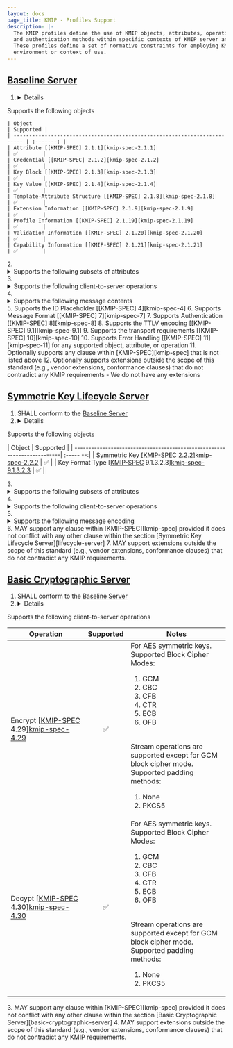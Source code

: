 ```yaml
---
layout: docs
page_title: KMIP - Profiles Support
description: |-
  The KMIP profiles define the use of KMIP objects, attributes, operations, message elements
  and authentication methods within specific contexts of KMIP server and client interaction.
  These profiles define a set of normative constraints for employing KMIP within a particular
  environment or context of use.
---
```


## [Baseline Server][baseline-server]
1. <details>
  <summary>Supports the following objects</summary>

    | Object                                                                    | Supported |
    | ------------------------------------------------------------------------- | :-------: |
    | Attribute [[KMIP-SPEC] 2.1.1][kmip-spec-2.1.1]                            | ✅        |
    | Credential [[KMIP-SPEC] 2.1.2][kmip-spec-2.1.2]                          | ✅        |
    | Key Block [[KMIP-SPEC] 2.1.3][kmip-spec-2.1.3]                            | ✅        |
    | Key Value [[KMIP-SPEC] 2.1.4][kmip-spec-2.1.4]                            | ✅        |
    | Template-Attribute Structure [[KMIP-SPEC] 2.1.8][kmip-spec-2.1.8]         | ✅        |
    | Extension Information [[KMIP-SPEC] 2.1.9][kmip-spec-2.1.9]                | ✅        |
    | Profile Information [[KMIP-SPEC] 2.1.19][kmip-spec-2.1.19]                | ✅        |
    | Validation Information [[KMIP-SPEC] 2.1.20][kmip-spec-2.1.20]             | ✅        |
    | Capability Information [[KMIP-SPEC] 2.1.21][kmip-spec-2.1.21]             | ✅        |

  </details>
  2. <details>
    <summary>Supports the following subsets of attributes</summary>

    | Attribute                                                                | Supported | Notes  |
    | -------------------------------------------------------------------------| :-------: | :----: |
    | Unique Identifier [[KMIP-SPEC] 3.1][kmip-spec-3.1]                       | ✅        |        |
    | Name [[KMIP-SPEC] 3.2][kmip-spec-3.2]                                    | ✅        |        |
    | Object Type [[KMIP-SPEC] 3.3][kmip-spec-3.3]                             | ✅        |        |
    | Cryptographic Algorithm [[KMIP-SPEC] 3.4][kmip-spec-3.4]                 | ✅        |        |
    | Cryptographic Length [[KMIP-SPEC] 3.5][kmip-spec-3.5]                    | ✅        |        |
    | Cryptographic Parameters [[KMIP-SPEC] 3.6][kmip-spec-3.6]                | ✅        |        |
    | Digest [[KMIP-SPEC] 3.17][kmip-spec-3.17]                                | ✅        |        |
    | Cryptographic Usage Mask [[KMIP-SPEC] 3.19][kmip-spec-3.19]              | ✅        |        |
    | State [[KMIP-SPEC] 3.22][kmip-spec-3.22]                                 | ✅        |        |
    | Initial Date [[KMIP-SPEC] 3.23][kmip-spec-3.23]                          | ✅        |        |
    | Process Start Date [[KMIP-SPEC] 3.25][kmip-spec-3.25]                    | ✅        | Supported from vault version 1.11 |
    | Protect Stop Date [[KMIP-SPEC] 3.26][kmip-spec-3.26]                     | ✅        | Supported from vault version 1.11 |
    | Activation Date [[KMIP-SPEC] 3.24][kmip-spec-3.24]                       | ✅        |        |
    | Deactivation Date [[KMIP-SPEC] 3.27][kmip-spec-3.27]                     | ✅        |        |
    | Compromise Occurrence Date [[KMIP-SPEC] 3.29][kmip-spec-3.29]            | ✅        |        |
    | Compromise Date [[KMIP-SPEC] 3.30][kmip-spec-3.30]                       | ✅        |        |
    | Revocation Reason [[KMIP-SPEC] 3.31][kmip-spec-3.31]                     | ✅        |        |
    | Object Group [[KMIP-SPEC] 3.33][kmip-spec-3.33]                          | ✅        |        |
    | Fresh [[KMIP-SPEC] 3.34][kmip-spec-3.34]                                 | ✅        |        |
    | Link [[KMIP-SPEC] 3.35][kmip-spec-3.35]                                  | ✅        |        |
    | Last Change Date [[KMIP-SPEC] 3.38][kmip-spec-3.38]                      | ✅        |        |
    | Alternative Name [[KMIP-SPEC] 3.40][kmip-spec-3.40]                      | ✅        | Supported from vault version 1.12 |
    | Key Value Present [[KMIP-SPEC] 3.41][kmip-spec-3.41]                     | ✅        | Supported from vault version 1.12 |
    | Key Value Location [[KMIP-SPEC] 3.42][kmip-spec-3.42]                    | 🔴        |        |
    | Original Creation Date [[KMIP-SPEC] 3.43][kmip-spec-3.43]                | ✅        |        |
    | Random Number Generator [[KMIP-SPEC] 3.44][kmip-spec-3.44]               | ✅        |        |
    | Description [[KMIP-SPEC] 3.46][kmip-spec-3.46]                           | ✅        |        |
    | Comment [[KMIP-SPEC] 3.47][kmip-spec-3.47]                               | ✅        |        |
    | Sensitive [[KMIP-SPEC] 3.48][kmip-spec-3.48]                             | ✅        |        |
    | Always Sensitive [[KMIP-SPEC] 3.49][kmip-spec-3.49]                      | ✅        |        |
    | Extractable [[KMIP-SPEC] 3.50][kmip-spec-3.50]                           | ✅        |        |
    | Never Extractable [[KMIP-SPEC] 3.51][kmip-spec-3.51]                     | ✅        |        |

  </details>
  3. <details>
    <summary>Supports the following client-to-server operations</summary>

    | Operation                                               | Supported | Notes |
    | --------------------------------------------------------| :--------:|:-----:|
    | Locate [[KMIP-SPEC] 4.9][kmip-spec-4.9]                 | ✅        | Vault version 1.11 supports attributes Activation Date, Application Specific Information, Cryptographic Algorithm, Cryptographic Length, Name, Object Type, Original Creation Date, and State. <br/> Vault version 1.12 supports all profile attributes except for Key Value Location.      |
    | Check [[KMIP-SPEC] 4.10][kmip-spec-4.10]                | 🔴        |        |
    | Get [[KMIP-SPEC] 4.11][kmip-spec-4.11]                  | ✅        |        |
    | Get Attributes [[KMIP-SPEC] 4.12][kmip-spec-4.12]       | ✅        |        |
    | Get Attribute List [[KMIP-SPEC] 4.13][kmip-spec-4.13]   | ✅        |        |
    | Add Attribute [[KMIP-SPEC] 4.14][kmip-spec-4.14]        | ✅        |        |
    | Modify Attribute [[KMIP-SPEC] 4.15][kmip-spec-4.15]     | ✅        | Supported from vault version 1.12 |
    | Delete Attribute [[KMIP-SPEC] 4.16][kmip-spec-4.16]     | ✅        | Supported from vault version 1.12 |
    | Activate [[KMIP-SPEC] 4.19][kmip-spec-4.19]             | ✅        |        |
    | Revoke [[KMIP-SPEC] 4.20][kmip-spec-4.20]               | ✅        |        |
    | Destroy [[KMIP-SPEC] 4.21][kmip-spec-4.21]              | ✅        |        |
    | Query [[KMIP-SPEC] 4.25][kmip-spec-4.25]                | ✅        | Supported from vault version 1.11 |
    | Discover Versions [[KMIP-SPEC] 4.26][kmip-spec-4.26]    | ✅        |        |

  </details>
  4. <details>
    <summary>Supports the following message contents</summary>

    | Message Content                                                    | Supported |
    | -------------------------------------------------------------------| :--------:|
    | Protocol Version [[KMIP-SPEC] 6.1][kmip-spec-6.1]                  | ✅        |
    | Operation [[KMIP-SPEC] 6.2][kmip-spec-6.2]                         | ✅        |
    | Maximum Response Size [[KMIP-SPEC] 6.3][kmip-spec-6.3]             | ✅        |
    | Unique Batch Item ID [[KMIP-SPEC] 6.4][kmip-spec-6.4]              | ✅        |
    | Time Stamp [[KMIP-SPEC] 6.5][kmip-spec-6.5]                        | ✅        |
    | Asynchronous Indicator [[KMIP-SPEC] 6.7][kmip-spec-6.7]            | ✅        |
    | Result Status [[KMIP-SPEC] 6.9][kmip-spec-6.9]                     | ✅        |
    | Result Reason [[KMIP-SPEC] 6.10][kmip-spec-6.10]                   | ✅        |
    | Batch Order Option [[KMIP-SPEC] 6.12][kmip-spec-6.12]              | ✅        |
    | Batch Error Continuation Option [[KMIP-SPEC] 6.13][kmip-spec-6.13] | ✅        |
    | Batch Count [[KMIP-SPEC] 6.14][kmip-spec-6.14]                     | ✅        |
    | Batch Item [[KMIP-SPEC] 6.15][kmip-spec-6.15]                      | ✅        |
    | Attestation Capable Indicator [[KMIP-SPEC] 6.17][kmip-spec-6.17]   | ✅        |
    | Client Correlation Value [[KMIP-SPEC] 6.18][kmip-spec-6.18]        | ✅        |
    | Server Correlation Value [[KMIP-SPEC] 6.19][kmip-spec-6.19]        | ✅        |
    | Message Extension [[KMIP-SPEC] 6.16][kmip-spec-6.16]               | ✅        |

  </details>
  5. Supports the ID Placeholder [[KMIP-SPEC] 4][kmip-spec-4]
  6. Supports Message Format [[KMIP-SPEC] 7][kmip-spec-7]
  7. Supports Authentication [[KMIP-SPEC] 8][kmip-spec-8]
  8. Supports the TTLV encoding [[KMIP-SPEC] 9.1][kmip-spec-9.1]
  9. Supports the transport requirements [[KMIP-SPEC] 10][kmip-spec-10]
  10. Supports Error Handling [[KMIP-SPEC] 11][kmip-spec-11] for any supported object, attribute, or operation
  11. Optionally supports any clause within [KMIP-SPEC][kmip-spec] that is not listed above
  12. Optionally supports extensions outside the scope of this standard (e.g., vendor extensions, conformance clauses) that do not contradict any KMIP requirements - We do not have any extensions

## [Symmetric Key Lifecycle Server][lifecycle-server]

  1. SHALL conform to the [Baseline Server][baseline-server]
  2. <details>
  <summary>Supports the following objects</summary>

  | Object                                                                   | Supported |
  | -------------------------------------------------------------------------| :----- --:|
  | Symmetric Key [[KMIP-SPEC] 2.2.2][kmip-spec-2.2.2]                       | ✅        |
  | Key Format Type [[KMIP-SPEC] 9.1.3.2.3][kmip-spec-9.1.3.2.3]             | ✅        |

  </details>
  3. <details>
  <summary>Supports the following subsets of attributes</summary>

  | Attribute                                                                | Supported | Notes |
  | -------------------------------------------------------------------------| :-------: | :---: |
  | Cryptographic Algorithm [[KMIP-SPEC] 3.4][kmip-spec-3.4]                 | ✅        |       |
  | Object Type [[KMIP-SPEC] 3.3][kmip-spec-3.3]                             | ✅        |       |
  | Process Start Date [[KMIP-SPEC] 3.25][kmip-spec-3.25]                    | ✅        | Supported from vault version 1.11 |
  | Protect Stop Date [[KMIP-SPEC] 3.26][kmip-spec-3.26]                     | ✅        | Supported from vault version 1.11 |

  </details>
  4. <details>
  <summary>Supports the following client-to-server operations</summary>

  | Operation                                               | Supported |
  | --------------------------------------------------------| :--------:|
  | Create [[KMIP-SPEC] 4.1][kmip-spec-4.1]                 | ✅        |

  </details>
  5. <details>
  <summary>Supports the following message encoding</summary>

  | Message Encoding                                                                     | Supported | Notes |
  | -------------------------------------------------------------------------------------| :--------:|:-----:|
  | Cryptographic Algorithm [[KMIP-SPEC] 9.1.3.2.13][kmip-spec-9.1.3.2.13] with values:  |           |       |
  | i. 3DES                                                                              | 🟠        | While the Create and Register handlers do not verify the algorithm, they only accept keys of lengths of 128, 192 or 256. This means 3DES keys cannot be created as the key sizes for it are 112 and 168. After discussion with the Cryptosec team, it was decided that we don’t want to support 3DES due to its weaknesses.|
  | ii. AES                                                                              | ✅        |        |
  | Object Type [[KMIP-SPEC] 9.1.3.2.12][kmip-spec-9.1.3.2.12]with value:                |           |        |
  | i. Symmetric Key                                                                     | ✅        |        |
  | Key Format Type [[KMIP-SPEC] 9.1.3.2.3][kmip-spec-9.1.3.2.3] with value:             |           |        |
  | i. Raw                                                                               | ✅        |        |
  | ii. Transparent Symmetric Key                                                        |   🟠      | We don’t support Transparent Symmetric Key. However, only the Raw format is used in the mandatory and optional profile test cases. |
  </details>
  6. MAY support any clause within [KMIP-SPEC][kmip-spec] provided it does not conflict with any other clause within the section [Symmetric Key Lifecycle Server][lifecycle-server]
  7. MAY support extensions outside the scope of this standard (e.g., vendor extensions, conformance clauses) that do not contradict any KMIP requirements.

## [Basic Cryptographic Server][basic-cryptographic-server]

  1. SHALL conform to the [Baseline Server][baseline-server]
  2. <details>
  <summary>Supports the following client-to-server operations</summary>

  | Operation                                               | Supported | Notes     |
  | --------------------------------------------------------| :--------:| --------|
  | Encrypt [[KMIP-SPEC] 4.29][kmip-spec-4.29]              | ✅        | For AES symmetric keys.<br/>Supported Block Cipher Modes: <br/> <ol> <li> GCM </li> <li> CBC </li> <li> CFB </li> <li> CTR </li> <li> ECB </li> <li> OFB </li> </ol> <br/> Stream operations are supported except for GCM block cipher mode. <br/> Supported padding methods: <br/> <ol> <li> None </li> <li> PKCS5 </li> </ol>  |
  | Decypt [[KMIP-SPEC] 4.30][kmip-spec-4.30]               | ✅        | For AES symmetric keys.<br/>Supported Block Cipher Modes: <br/> <ol> <li> GCM </li> <li> CBC </li> <li> CFB </li> <li> CTR </li> <li> ECB </li> <li> OFB </li> </ol> <br/> Stream operations are supported except for GCM block cipher mode. <br/> Supported padding methods: <br/> <ol> <li> None </li> <li> PKCS5 </li> </ol>  |

  </details>
  3. MAY support any clause within [KMIP-SPEC][kmip-spec] provided it does not conflict with any other clause within the section [Basic Cryptographic Server][basic-cryptographic-server]
  4. MAY support extensions outside the scope of this standard (e.g., vendor extensions, conformance clauses) that do not contradict any KMIP requirements.


  [kmip-spec-2.1.1]: https://docs.oasis-open.org/kmip/spec/v1.4/errata01/os/kmip-spec-v1.4-errata01-os-redlined.html#_Toc490660735
  [kmip-spec-2.1.2]: https://docs.oasis-open.org/kmip/spec/v1.4/errata01/os/kmip-spec-v1.4-errata01-os-redlined.html#_Toc490660736
  [kmip-spec-2.1.3]: https://docs.oasis-open.org/kmip/spec/v1.4/errata01/os/kmip-spec-v1.4-errata01-os-redlined.html#_Toc490660737
  [kmip-spec-2.1.4]: https://docs.oasis-open.org/kmip/spec/v1.4/errata01/os/kmip-spec-v1.4-errata01-os-redlined.html#_Toc490660738
  [kmip-spec-2.1.8]: https://docs.oasis-open.org/kmip/spec/v1.4/errata01/os/kmip-spec-v1.4-errata01-os-redlined.html#_Toc490660757
  [kmip-spec-2.1.9]: https://docs.oasis-open.org/kmip/spec/v1.4/errata01/os/kmip-spec-v1.4-errata01-os-redlined.html#_Toc490660758
  [kmip-spec-2.1.19]: https://docs.oasis-open.org/kmip/spec/v1.4/errata01/os/kmip-spec-v1.4-errata01-os-redlined.html#_Toc490660768
  [kmip-spec-2.1.20]: https://docs.oasis-open.org/kmip/spec/v1.4/errata01/os/kmip-spec-v1.4-errata01-os-redlined.html#_Toc490660769
  [kmip-spec-2.1.21]: https://docs.oasis-open.org/kmip/spec/v1.4/errata01/os/kmip-spec-v1.4-errata01-os-redlined.html#_Toc490660770
  [kmip-spec-3.1]: https://docs.oasis-open.org/kmip/spec/v1.4/errata01/os/kmip-spec-v1.4-errata01-os-redlined.html#_Toc490660784
  [kmip-spec-3.2]: https://docs.oasis-open.org/kmip/spec/v1.4/errata01/os/kmip-spec-v1.4-errata01-os-redlined.html#_Toc490660785
  [kmip-spec-3.3]: https://docs.oasis-open.org/kmip/spec/v1.4/errata01/os/kmip-spec-v1.4-errata01-os-redlined.html#_Toc490660786
  [kmip-spec-3.4]: https://docs.oasis-open.org/kmip/spec/v1.4/errata01/os/kmip-spec-v1.4-errata01-os-redlined.html#_Toc490660787
  [kmip-spec-3.5]: https://docs.oasis-open.org/kmip/spec/v1.4/errata01/os/kmip-spec-v1.4-errata01-os-redlined.html#_Toc490660788
  [kmip-spec-3.6]: https://docs.oasis-open.org/kmip/spec/v1.4/errata01/os/kmip-spec-v1.4-errata01-os-redlined.html#_Toc490660789
  [kmip-spec-3.17]: https://docs.oasis-open.org/kmip/spec/v1.4/errata01/os/kmip-spec-v1.4-errata01-os-redlined.html#_Toc490660800
  [kmip-spec-3.19]: https://docs.oasis-open.org/kmip/spec/v1.4/errata01/os/kmip-spec-v1.4-errata01-os-redlined.html#_Toc490660807
  [kmip-spec-3.22]: https://docs.oasis-open.org/kmip/spec/v1.4/errata01/os/kmip-spec-v1.4-errata01-os-redlined.html#_Toc490660810
  [kmip-spec-3.23]: https://docs.oasis-open.org/kmip/spec/v1.4/errata01/os/kmip-spec-v1.4-errata01-os-redlined.html#_Toc490660811
  [kmip-spec-3.25]: https://docs.oasis-open.org/kmip/spec/v1.4/errata01/os/kmip-spec-v1.4-errata01-os-redlined.html#_Toc490660813
  [kmip-spec-3.26]: https://docs.oasis-open.org/kmip/spec/v1.4/errata01/os/kmip-spec-v1.4-errata01-os-redlined.html#_Toc490660814
  [kmip-spec-3.24]: https://docs.oasis-open.org/kmip/spec/v1.4/errata01/os/kmip-spec-v1.4-errata01-os-redlined.html#_Toc490660812
  [kmip-spec-3.27]: https://docs.oasis-open.org/kmip/spec/v1.4/errata01/os/kmip-spec-v1.4-errata01-os-redlined.html#_Toc490660815
  [kmip-spec-3.29]: https://docs.oasis-open.org/kmip/spec/v1.4/errata01/os/kmip-spec-v1.4-errata01-os-redlined.html#_Toc490660817
  [kmip-spec-3.30]: https://docs.oasis-open.org/kmip/spec/v1.4/errata01/os/kmip-spec-v1.4-errata01-os-redlined.html#_Toc490660818
  [kmip-spec-3.31]: https://docs.oasis-open.org/kmip/spec/v1.4/errata01/os/kmip-spec-v1.4-errata01-os-redlined.html#_Toc490660819
  [kmip-spec-3.33]: https://docs.oasis-open.org/kmip/spec/v1.4/errata01/os/kmip-spec-v1.4-errata01-os-redlined.html#_Toc490660821
  [kmip-spec-3.34]: https://docs.oasis-open.org/kmip/spec/v1.4/errata01/os/kmip-spec-v1.4-errata01-os-redlined.html#_Toc490660822
  [kmip-spec-3.35]: https://docs.oasis-open.org/kmip/spec/v1.4/errata01/os/kmip-spec-v1.4-errata01-os-redlined.html#_Toc490660823
  [kmip-spec-3.38]: https://docs.oasis-open.org/kmip/spec/v1.4/errata01/os/kmip-spec-v1.4-errata01-os-redlined.html#_Toc490660826
  [kmip-spec-3.40]: https://docs.oasis-open.org/kmip/spec/v1.4/errata01/os/kmip-spec-v1.4-errata01-os-redlined.html#_Toc490660828
  [kmip-spec-3.41]: https://docs.oasis-open.org/kmip/spec/v1.4/errata01/os/kmip-spec-v1.4-errata01-os-redlined.html#_Toc490660829
  [kmip-spec-3.42]: https://docs.oasis-open.org/kmip/spec/v1.4/errata01/os/kmip-spec-v1.4-errata01-os-redlined.html#_Toc490660830
  [kmip-spec-3.43]: https://docs.oasis-open.org/kmip/spec/v1.4/errata01/os/kmip-spec-v1.4-errata01-os-redlined.html#_Toc490660831
  [kmip-spec-3.44]: https://docs.oasis-open.org/kmip/spec/v1.4/errata01/os/kmip-spec-v1.4-errata01-os-redlined.html#_Toc490660832
  [kmip-spec-3.46]: https://docs.oasis-open.org/kmip/spec/v1.4/errata01/os/kmip-spec-v1.4-errata01-os-redlined.html#_Toc490660834
  [kmip-spec-3.47]: https://docs.oasis-open.org/kmip/spec/v1.4/errata01/os/kmip-spec-v1.4-errata01-os-redlined.html#_Toc490660835
  [kmip-spec-3.48]: https://docs.oasis-open.org/kmip/spec/v1.4/errata01/os/kmip-spec-v1.4-errata01-os-redlined.html#_Toc490660836
  [kmip-spec-3.49]: https://docs.oasis-open.org/kmip/spec/v1.4/errata01/os/kmip-spec-v1.4-errata01-os-redlined.html#_Toc490660837
  [kmip-spec-3.50]: https://docs.oasis-open.org/kmip/spec/v1.4/errata01/os/kmip-spec-v1.4-errata01-os-redlined.html#_Toc490660838
  [kmip-spec-3.51]: https://docs.oasis-open.org/kmip/spec/v1.4/errata01/os/kmip-spec-v1.4-errata01-os-redlined.html#_Toc490660839
  [kmip-spec-4.9]: https://docs.oasis-open.org/kmip/spec/v1.4/errata01/os/kmip-spec-v1.4-errata01-os-redlined.html#_Toc490660849
  [kmip-spec-4.10]: https://docs.oasis-open.org/kmip/spec/v1.4/errata01/os/kmip-spec-v1.4-errata01-os-redlined.html#_Toc490660850
  [kmip-spec-4.11]: https://docs.oasis-open.org/kmip/spec/v1.4/errata01/os/kmip-spec-v1.4-errata01-os-redlined.html#_Toc490660851
  [kmip-spec-4.12]: https://docs.oasis-open.org/kmip/spec/v1.4/errata01/os/kmip-spec-v1.4-errata01-os-redlined.html#_Toc490660852
  [kmip-spec-4.13]: https://docs.oasis-open.org/kmip/spec/v1.4/errata01/os/kmip-spec-v1.4-errata01-os-redlined.html#_Toc490660853
  [kmip-spec-4.14]: https://docs.oasis-open.org/kmip/spec/v1.4/errata01/os/kmip-spec-v1.4-errata01-os-redlined.html#_Toc490660854
  [kmip-spec-4.15]: https://docs.oasis-open.org/kmip/spec/v1.4/errata01/os/kmip-spec-v1.4-errata01-os-redlined.html#_Toc490660855
  [kmip-spec-4.16]: https://docs.oasis-open.org/kmip/spec/v1.4/errata01/os/kmip-spec-v1.4-errata01-os-redlined.html#_Toc490660856
  [kmip-spec-4.19]: https://docs.oasis-open.org/kmip/spec/v1.4/errata01/os/kmip-spec-v1.4-errata01-os-redlined.html#_Toc490660859
  [kmip-spec-4.20]: https://docs.oasis-open.org/kmip/spec/v1.4/errata01/os/kmip-spec-v1.4-errata01-os-redlined.html#_Toc490660860
  [kmip-spec-4.21]: https://docs.oasis-open.org/kmip/spec/v1.4/errata01/os/kmip-spec-v1.4-errata01-os-redlined.html#_Toc490660861
  [kmip-spec-4.25]: https://docs.oasis-open.org/kmip/spec/v1.4/errata01/os/kmip-spec-v1.4-errata01-os-redlined.html#_Toc490660865
  [kmip-spec-4.26]: https://docs.oasis-open.org/kmip/spec/v1.4/errata01/os/kmip-spec-v1.4-errata01-os-redlined.html#_Toc490660866
  [kmip-spec-6.1]: https://docs.oasis-open.org/kmip/spec/v1.4/errata01/os/kmip-spec-v1.4-errata01-os-redlined.html#_Toc490660887
  [kmip-spec-6.2]: https://docs.oasis-open.org/kmip/spec/v1.4/errata01/os/kmip-spec-v1.4-errata01-os-redlined.html#_Toc490660888
  [kmip-spec-6.3]: https://docs.oasis-open.org/kmip/spec/v1.4/errata01/os/kmip-spec-v1.4-errata01-os-redlined.html#_Toc490660889
  [kmip-spec-6.4]: https://docs.oasis-open.org/kmip/spec/v1.4/errata01/os/kmip-spec-v1.4-errata01-os-redlined.html#_Toc490660890
  [kmip-spec-6.5]: https://docs.oasis-open.org/kmip/spec/v1.4/errata01/os/kmip-spec-v1.4-errata01-os-redlined.html#_Toc490660891
  [kmip-spec-6.7]: https://docs.oasis-open.org/kmip/spec/v1.4/errata01/os/kmip-spec-v1.4-errata01-os-redlined.html#_Toc490660893
  [kmip-spec-6.9]: https://docs.oasis-open.org/kmip/spec/v1.4/errata01/os/kmip-spec-v1.4-errata01-os-redlined.html#_Toc490660895
  [kmip-spec-6.10]: https://docs.oasis-open.org/kmip/spec/v1.4/errata01/os/kmip-spec-v1.4-errata01-os-redlined.html#_Toc490660896
  [kmip-spec-6.12]: https://docs.oasis-open.org/kmip/spec/v1.4/errata01/os/kmip-spec-v1.4-errata01-os-redlined.html#_Toc490660898
  [kmip-spec-6.13]: https://docs.oasis-open.org/kmip/spec/v1.4/errata01/os/kmip-spec-v1.4-errata01-os-redlined.html#_Toc490660899
  [kmip-spec-6.14]: https://docs.oasis-open.org/kmip/spec/v1.4/errata01/os/kmip-spec-v1.4-errata01-os-redlined.html#_Toc490660900
  [kmip-spec-6.15]: https://docs.oasis-open.org/kmip/spec/v1.4/errata01/os/kmip-spec-v1.4-errata01-os-redlined.html#_Toc490660901
  [kmip-spec-6.17]: https://docs.oasis-open.org/kmip/spec/v1.4/errata01/os/kmip-spec-v1.4-errata01-os-redlined.html#_Toc490660903
  [kmip-spec-6.18]: https://docs.oasis-open.org/kmip/spec/v1.4/errata01/os/kmip-spec-v1.4-errata01-os-redlined.html#_Toc490660904
  [kmip-spec-6.19]: https://docs.oasis-open.org/kmip/spec/v1.4/errata01/os/kmip-spec-v1.4-errata01-os-redlined.html#_Toc490660905
  [kmip-spec-6.16]: https://docs.oasis-open.org/kmip/spec/v1.4/errata01/os/kmip-spec-v1.4-errata01-os-redlined.html#_Toc490660902
  [kmip-spec-4]: https://docs.oasis-open.org/kmip/spec/v1.4/errata01/os/kmip-spec-v1.4-errata01-os-redlined.html#_Toc490660840
  [kmip-spec-7]: https://docs.oasis-open.org/kmip/spec/v1.4/errata01/os/kmip-spec-v1.4-errata01-os-redlined.html#_Toc490660906
  [kmip-spec-8]: https://docs.oasis-open.org/kmip/spec/v1.4/errata01/os/kmip-spec-v1.4-errata01-os-redlined.html#_Toc490660909
  [kmip-spec-9.1]: https://docs.oasis-open.org/kmip/spec/v1.4/errata01/os/kmip-spec-v1.4-errata01-os-redlined.html#_Toc490660911
  [kmip-spec-10]: https://docs.oasis-open.org/kmip/spec/v1.4/errata01/os/kmip-spec-v1.4-errata01-os-redlined.html#_Toc490660973
  [kmip-spec-11]: https://docs.oasis-open.org/kmip/spec/v1.4/errata01/os/kmip-spec-v1.4-errata01-os-redlined.html#_Toc490660974
  [kmip-spec]: https://docs.oasis-open.org/kmip/spec/v1.4/errata01/os/kmip-spec-v1.4-errata01-os-redlined.html
  [kmip-spec-2.2.2]: https://docs.oasis-open.org/kmip/spec/v1.4/errata01/os/kmip-spec-v1.4-errata01-os-redlined.html#_Toc490660775
  [kmip-spec-9.1.3.2.3]: https://docs.oasis-open.org/kmip/spec/v1.4/errata01/os/kmip-spec-v1.4-errata01-os-redlined.html#_Toc490660923
  [kmip-spec-4.1]: https://docs.oasis-open.org/kmip/spec/v1.4/errata01/os/kmip-spec-v1.4-errata01-os-redlined.html#_Toc490660841
  [kmip-spec-9.1.3.2.13]: https://docs.oasis-open.org/kmip/spec/v1.4/errata01/os/kmip-spec-v1.4-errata01-os-redlined.html#_Toc490660933
  [kmip-spec-9.1.3.2.12]: https://docs.oasis-open.org/kmip/spec/v1.4/errata01/os/kmip-spec-v1.4-errata01-os-redlined.html#_Toc490660932
  [kmip-spec-4.29]: https://docs.oasis-open.org/kmip/spec/v1.4/errata01/os/kmip-spec-v1.4-errata01-os-redlined.html#_Toc490660869
  [kmip-spec-4.30]: https://docs.oasis-open.org/kmip/spec/v1.4/errata01/os/kmip-spec-v1.4-errata01-os-redlined.html#_Toc490660870
  [baseline-server]: http://docs.oasis-open.org/kmip/profiles/v1.4/os/kmip-profiles-v1.4-os.html#_Toc491431430
  [lifecycle-server]: http://docs.oasis-open.org/kmip/profiles/v1.4/os/kmip-profiles-v1.4-os.html#_Toc491431487
  [basic-cryptographic-server]: http://docs.oasis-open.org/kmip/profiles/v1.4/os/kmip-profiles-v1.4-os.html#_Toc491431527
